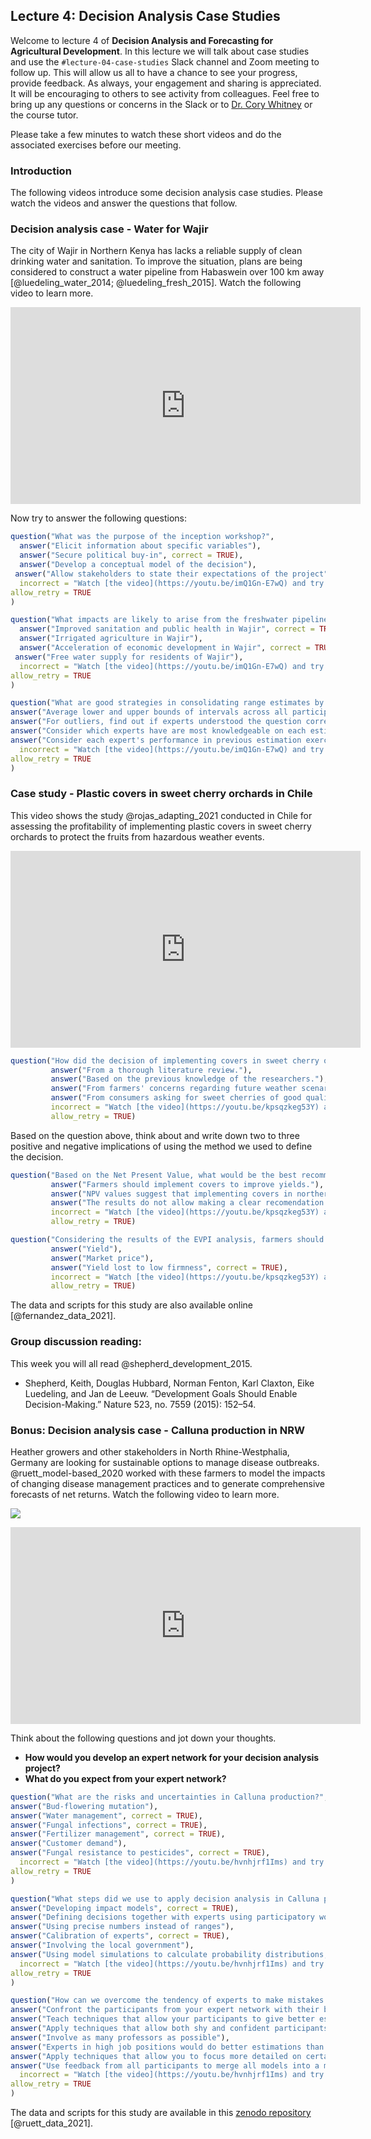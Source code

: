 ## Lecture 4: Decision Analysis Case Studies {#case_studies}
<!-- reference with [Decision Analysis Case Studies](#case_studies) -->

Welcome to lecture 4 of **Decision Analysis and Forecasting for Agricultural Development**. In this lecture we will talk about case studies and use the `#lecture-04-case-studies` Slack channel and Zoom meeting to follow up. This will allow us all to have a chance to see your progress, provide feedback. As always, your engagement and sharing is appreciated. It will be encouraging to others to see activity from colleagues. Feel free to bring up any questions or concerns in the Slack or to [Dr. Cory Whitney](mailto:cory.whitney@uni-bonn.de?subject=[Seminar_2]%20Decision%20Analysis%20Lecture) or the course tutor.

Please take a few minutes to watch these short videos and do the associated exercises before our meeting.

### Introduction

The following videos introduce some decision analysis case studies. Please watch the videos and answer the questions that follow.

### Decision analysis case - Water for Wajir

The city of Wajir in Northern Kenya has lacks a reliable supply of clean drinking water and sanitation. To improve the situation, plans are being considered to construct a water pipeline from Habaswein over 100 km away [@luedeling_water_2014; @luedeling_fresh_2015]. Watch the following video to learn more.

<iframe width="560" height="315" src="https://www.youtube.com/embed/imQ1Gn-E7wQ" frameborder="0" allowfullscreen></iframe>

Now try to answer the following questions:

```r
question("What was the purpose of the inception workshop?",
  answer("Elicit information about specific variables"),
  answer("Secure political buy-in", correct = TRUE),
  answer("Develop a conceptual model of the decision"),
 answer("Allow stakeholders to state their expectations of the project", correct = TRUE),
  incorrect = "Watch [the video](https://youtu.be/imQ1Gn-E7wQ) and try again.",
allow_retry = TRUE
)
```

```r
question("What impacts are likely to arise from the freshwater pipeline?",
  answer("Improved sanitation and public health in Wajir", correct = TRUE),
  answer("Irrigated agriculture in Wajir"),
  answer("Acceleration of economic development in Wajir", correct = TRUE),
 answer("Free water supply for residents of Wajir"),
  incorrect = "Watch [the video](https://youtu.be/imQ1Gn-E7wQ) and try again.",
allow_retry = TRUE
)
```

```r
question("What are good strategies in consolidating range estimates by different people?",
answer("Average lower and upper bounds of intervals across all participants"),
answer("For outliers, find out if experts understood the question correctly", correct = TRUE),
answer("Consider which experts have are most knowledgeable on each estimated variable", correct = TRUE),
answer("Consider each expert's performance in previous estimation exercises", correct = TRUE),
  incorrect = "Watch [the video](https://youtu.be/imQ1Gn-E7wQ) and try again.",
allow_retry = TRUE
)
```

### Case study - Plastic covers in sweet cherry orchards in Chile

This video shows the study @rojas_adapting_2021 conducted in Chile for assessing the profitability of implementing plastic covers in sweet cherry orchards to protect the fruits from hazardous weather events.


<iframe width="560" height="315" src="https://www.youtube.com/embed/kpsqzkeg53Y" frameborder="0" allowfullscreen></iframe>

```r
question("How did the decision of implementing covers in sweet cherry orchards emerge in this study?",
         answer("From a thorough literature review."),
         answer("Based on the previous knowledge of the researchers."),
         answer("From farmers' concerns regarding future weather scenarios.", correct = TRUE),
         answer("From consumers asking for sweet cherries of good quality."),
         incorrect = "Watch [the video](https://youtu.be/kpsqzkeg53Y) and try again.",
         allow_retry = TRUE)
```

Based on the question above, think about and write down two to three positive and negative implications of using the method we used to define the decision.

```r
question("Based on the Net Present Value, what would be the best recommendation for farmers in northern Chile?",
         answer("Farmers should implement covers to improve yields."),
         answer("NPV values suggest that implementing covers in northern Chile may be not necessary.", correct = TRUE),
         answer("The results do not allow making a clear recomendation."),
         incorrect = "Watch [the video](https://youtu.be/kpsqzkeg53Y) and try again.",
         allow_retry = TRUE)
```

```r
question("Considering the results of the EVPI analysis, farmers should spend more resources to gather additional information on:",
         answer("Yield"),
         answer("Market price"),
         answer("Yield lost to low firmness", correct = TRUE),
         incorrect = "Watch [the video](https://youtu.be/kpsqzkeg53Y) and try again.",
         allow_retry = TRUE)
```

The data and scripts for this study are also available online [@fernandez_data_2021].

### Group discussion reading: 

This week you will all read @shepherd_development_2015.

- Shepherd, Keith, Douglas Hubbard, Norman Fenton, Karl Claxton, Eike Luedeling, and Jan de Leeuw. “Development Goals Should Enable Decision-Making.” Nature 523, no. 7559 (2015): 152–54. 

### Bonus: Decision analysis case - Calluna production in NRW

Heather growers and other stakeholders in North Rhine-Westphalia, Germany are looking for sustainable options to manage disease outbreaks. @ruett_model-based_2020 worked with these farmers to model the impacts of changing disease management practices and to generate comprehensive forecasts of net returns. Watch the following video to learn more.

![](https://www.youtube.com/watch?v=hvnhjrf1Ims)

<iframe width="560" height="315" src="https://www.youtube.com/embed/hvnhjrf1Ims" frameborder="0" allowfullscreen></iframe>

Think about the following questions and jot down your thoughts.

- **How would you develop an expert network for your decision analysis project?**
- **What do you expect from your expert network?**

[](https://www.youtube.com/watch?v=hvnhjrf1Ims)

```r
question("What are the risks and uncertainties in Calluna production?",
answer("Bud-flowering mutation"),
answer("Water management", correct = TRUE),
answer("Fungal infections", correct = TRUE),
answer("Fertilizer management", correct = TRUE),
answer("Customer demand"),
answer("Fungal resistance to pesticides", correct = TRUE),
  incorrect = "Watch [the video](https://youtu.be/hvnhjrf1Ims) and try again.",
allow_retry = TRUE
)
```

```r
question("What steps did we use to apply decision analysis in Calluna production?",
answer("Developing impact models", correct = TRUE),
answer("Defining decisions together with experts using participatory workshops", correct = TRUE),
answer("Using precise numbers instead of ranges"),
answer("Calibration of experts", correct = TRUE),
answer("Involving the local government"),
answer("Using model simulations to calculate probability distributions, VIP scores and the EVPI", correct = TRUE),
  incorrect = "Watch [the video](https://youtu.be/hvnhjrf1Ims) and try again.",
allow_retry = TRUE
)
```

```r
question("How can we overcome the tendency of experts to make mistakes when generating estimates and making judgements?",
answer("Confront the participants from your expert network with their biases", correct = TRUE),
answer("Teach techniques that allow your participants to give better estimations (Calibration training)", correct = TRUE),
answer("Apply techniques that allow both shy and confident participants to contribute to your decision analysis workshop", correct = TRUE),
answer("Involve as many professors as possible"),
answer("Experts in high job positions would do better estimations than Master students"),
answer("Apply techniques that allow you to focus more detailed on certain findings instead of focusing on the whole picture"),
answer("Use feedback from all participants to merge all models into a model that you can use as a template to program your code", correct = TRUE),
  incorrect = "Watch [the video](https://youtu.be/hvnhjrf1Ims) and try again.",
allow_retry = TRUE
)
```

The data and scripts for this study are available in this [zenodo repository]( http://doi.org/10.5281/zenodo.4637259) [@ruett_data_2021].
